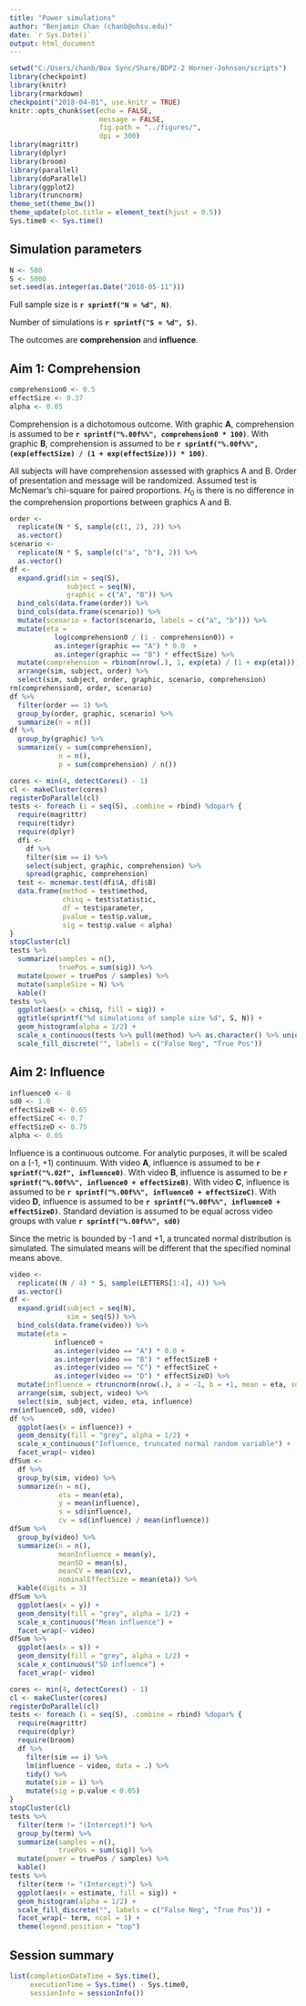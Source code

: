 ```yaml
---
title: "Power simulations"
author: "Benjamin Chan (chanb@ohsu.edu)"
date: `r Sys.Date()`
output: html_document
---
```


```r
setwd("C:/Users/chanb/Box Sync/Share/BDP2-2 Horner-Johnson/scripts")
library(checkpoint)
library(knitr)
library(rmarkdown)
checkpoint("2018-04-01", use.knitr = TRUE)
knitr::opts_chunk$set(echo = FALSE, 
                      message = FALSE, 
                      fig.path = "../figures/", 
                      dpi = 300)
library(magrittr)
library(dplyr)
library(broom)
library(parallel)
library(doParallel)
library(ggplot2)
library(truncnorm)
theme_set(theme_bw())
theme_update(plot.title = element_text(hjust = 0.5))
Sys.time0 <- Sys.time()
```

## Simulation parameters

```r
N <- 500
S <- 5000
set.seed(as.integer(as.Date("2018-05-11")))
```

Full sample size is **`r sprintf("N = %d", N)`**.

Number of simulations is **`r sprintf("S = %d", S)`**.

The outcomes are **comprehension** and **influence**.


## Aim 1: Comprehension

```r
comprehension0 <- 0.5
effectSize <- 0.37
alpha <- 0.05
```

Comprehension is a dichotomous outcome.
With graphic **A**, comprehension is assumed to be **`r sprintf("%.00f%%", comprehension0 * 100)`**.
With graphic **B**, comprehension is assumed to be **`r sprintf("%.00f%%", (exp(effectSize) / (1 + exp(effectSize))) * 100)`**.

All subjects will have comprehension assessed with graphics A and B.
Order of presentation and message will be randomized.
Assumed test is McNemar's chi-square for paired proportions.
$H_0$ is there is no difference in the comprehension proportions between graphics A and B.

```r
order <-
  replicate(N * S, sample(c(1, 2), 2)) %>% 
  as.vector()
scenario <-
  replicate(N * S, sample(c("a", "b"), 2)) %>% 
  as.vector()
df <-
  expand.grid(sim = seq(S),
              subject = seq(N),
              graphic = c("A", "B")) %>% 
  bind_cols(data.frame(order)) %>% 
  bind_cols(data.frame(scenario)) %>% 
  mutate(scenario = factor(scenario, labels = c("a", "b"))) %>% 
  mutate(eta = 
           log(comprehension0 / (1 - comprehension0)) + 
           as.integer(graphic == "A") * 0.0  + 
           as.integer(graphic == "B") * effectSize) %>% 
  mutate(comprehension = rbinom(nrow(.), 1, exp(eta) / (1 + exp(eta)))) %>% 
  arrange(sim, subject, order) %>% 
  select(sim, subject, order, graphic, scenario, comprehension)
rm(comprehension0, order, scenario)
df %>% 
  filter(order == 1) %>% 
  group_by(order, graphic, scenario) %>% 
  summarize(n = n())
df %>% 
  group_by(graphic) %>% 
  summarize(y = sum(comprehension),
            n = n(),
            p = sum(comprehension) / n())

cores <- min(4, detectCores() - 1)
cl <- makeCluster(cores)
registerDoParallel(cl)
tests <- foreach (i = seq(S), .combine = rbind) %dopar% {
  require(magrittr)
  require(tidyr)
  require(dplyr)
  dfi <-
    df %>% 
    filter(sim == i) %>% 
    select(subject, graphic, comprehension) %>% 
    spread(graphic, comprehension)
  test <- mcnemar.test(dfi$A, dfi$B)
  data.frame(method = test$method,
             chisq = test$statistic,
             df = test$parameter,
             pvalue = test$p.value,
             sig = test$p.value < alpha)
}
stopCluster(cl)
tests %>% 
  summarize(samples = n(),
            truePos = sum(sig)) %>% 
  mutate(power = truePos / samples) %>% 
  mutate(sampleSize = N) %>% 
  kable()
tests %>% 
  ggplot(aes(x = chisq, fill = sig)) +
  ggtitle(sprintf("%d simulations of sample size %d", S, N)) +
  geom_histogram(alpha = 1/2) +
  scale_x_continuous(tests %>% pull(method) %>% as.character() %>% unique()) +
  scale_fill_discrete("", labels = c("False Neg", "True Pos"))
```


## Aim 2: Influence

```r
influence0 <- 0
sd0 <- 1.0
effectSizeB <- 0.65
effectSizeC <- 0.7
effectSizeD <- 0.75
alpha <- 0.05
```

Influence is a continuous outcome.
For analytic purposes, it will be scaled on a (-1, +1) continuum.
With video **A**, influence is assumed to be **`r sprintf("%.02f", influence0)`**.
With video **B**, influence is assumed to be **`r sprintf("%.00f%%", influence0 + effectSizeB)`**.
With video **C**, influence is assumed to be **`r sprintf("%.00f%%", influence0 + effectSizeC)`**.
With video **D**, influence is assumed to be **`r sprintf("%.00f%%", influence0 + effectSizeD)`**.
Standard deviation is assumed to be equal across video groups with value **`r sprintf("%.00f%%", sd0)`**

Since the metric is bounded by -1 and +1, a truncated normal distribution is simulated.
The simulated means will be different that the specified nominal means above.

```r
video <-
  replicate((N / 4) * S, sample(LETTERS[1:4], 4)) %>% 
  as.vector()
df <-
  expand.grid(subject = seq(N),
              sim = seq(S)) %>% 
  bind_cols(data.frame(video)) %>% 
  mutate(eta = 
           influence0 + 
           as.integer(video == "A") * 0.0 + 
           as.integer(video == "B") * effectSizeB + 
           as.integer(video == "C") * effectSizeC + 
           as.integer(video == "D") * effectSizeD) %>% 
  mutate(influence = rtruncnorm(nrow(.), a = -1, b = +1, mean = eta, sd = sd0)) %>% 
  arrange(sim, subject, video) %>% 
  select(sim, subject, video, eta, influence)
rm(influence0, sd0, video)
df %>%
  ggplot(aes(x = influence)) +
  geom_density(fill = "grey", alpha = 1/2) +
  scale_x_continuous("Influence, truncated normal random variable") +
  facet_wrap(~ video)
dfSum <- 
  df %>% 
  group_by(sim, video) %>% 
  summarize(n = n(),
            eta = mean(eta),
            y = mean(influence),
            s = sd(influence),
            cv = sd(influence) / mean(influence))
dfSum %>% 
  group_by(video) %>% 
  summarize(n = n(),
            meanInfluence = mean(y),
            meanSD = mean(s),
            meanCV = mean(cv),
            nominalEffectSize = mean(eta)) %>% 
  kable(digits = 3)
dfSum %>% 
  ggplot(aes(x = y)) +
  geom_density(fill = "grey", alpha = 1/2) +
  scale_x_continuous("Mean influence") +
  facet_wrap(~ video)
dfSum %>% 
  ggplot(aes(x = s)) +
  geom_density(fill = "grey", alpha = 1/2) +
  scale_x_continuous("SD influence") +
  facet_wrap(~ video)

cores <- min(4, detectCores() - 1)
cl <- makeCluster(cores)
registerDoParallel(cl)
tests <- foreach (i = seq(S), .combine = rbind) %dopar% {
  require(magrittr)
  require(dplyr)
  require(broom)
  df %>% 
    filter(sim == i) %>% 
    lm(influence ~ video, data = .) %>% 
    tidy() %>% 
    mutate(sim = i) %>% 
    mutate(sig = p.value < 0.05)
}
stopCluster(cl)
tests %>% 
  filter(term != "(Intercept)") %>% 
  group_by(term) %>% 
  summarize(samples = n(),
            truePos = sum(sig)) %>% 
  mutate(power = truePos / samples) %>% 
  kable()
tests %>% 
  filter(term != "(Intercept)") %>% 
  ggplot(aes(x = estimate, fill = sig)) +
  geom_histogram(alpha = 1/2) +
  scale_fill_discrete("", labels = c("False Neg", "True Pos")) +
  facet_wrap(~ term, ncol = 1) +
  theme(legend.position = "top")
```


## Session summary

```r
list(completionDateTime = Sys.time(),
     executionTime = Sys.time() - Sys.time0,
     sessionInfo = sessionInfo())
```
